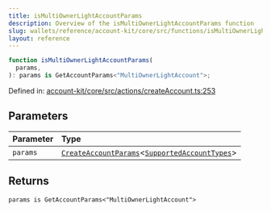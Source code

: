```yaml
---
title: isMultiOwnerLightAccountParams
description: Overview of the isMultiOwnerLightAccountParams function
slug: wallets/reference/account-kit/core/src/functions/isMultiOwnerLightAccountParams
layout: reference
---
```


```ts
function isMultiOwnerLightAccountParams(
  params,
): params is GetAccountParams<"MultiOwnerLightAccount">;
```

Defined in: [account-kit/core/src/actions/createAccount.ts:253](https://github.com/alchemyplatform/aa-sdk/blob/49e74eee8606f480b200b4612d00d950da8a8742/account-kit/core/src/actions/createAccount.ts#L253)

## Parameters

| Parameter | Type                                                                                                                                    |
| :-------- | :-------------------------------------------------------------------------------------------------------------------------------------- |
| `params`  | [`CreateAccountParams`](../type-aliases/CreateAccountParams.mdx)\<[`SupportedAccountTypes`](../type-aliases/SupportedAccountTypes.mdx)> |

## Returns

`params is GetAccountParams<"MultiOwnerLightAccount">`
